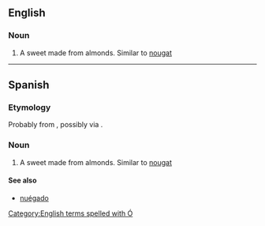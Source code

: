 {{also|turron}}

==English==
{{wikipedia}}

===Noun===
{{en-noun|turrones}}

# A sweet made from almonds. Similar to [[nougat]]
[[Category:English terms spelled with Ó]]

----

==Spanish==

===Etymology===
Probably from {{der|es|la|torrēre}}, possibly via {{etyl|ca|es}} {{m|ca|torró}}.

===Noun===
{{es-noun|m|turrones}}

# A sweet made from almonds. Similar to [[nougat]]

====See also====
* [[nuégado]] {{g|m}}
